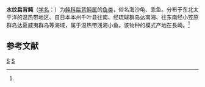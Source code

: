 {{Speciesbox
| taxon = Canthigaster rivulatus
| binomial_authority = (Temminck et Schlegel, 1847)<ref name='id8835'>{{cite web| url =http://www.bioinfo.cn/db05/BjdwSpecies.php?action=view&id=8835| title =水纹扁背鲀| work =《中国动物物种编目数据库》| publisher =中国科学院微生物研究所| author =中国科学院动物研究所| accessdate =2009-04-16| deadurl =yes| archiveurl =https://web.archive.org/web/20160305031250/http://www.bioinfo.cn/db05/BjdwSpecies.php?action=view&id=8835| archivedate =2016-03-05}}</ref>
}}

'''水纹扁背鲀'''（[[学名|学名]]：{{lang|la|''Canthigaster rivulatus''}}）为[[鲀科|鲀科]][[扁背鲀属|扁背鲀属]]的[[鱼类|鱼类]]，俗名海沙龟、乖鱼。分布于东北太平洋的温热带地区、自日本本州千叶县往南、经琉球群岛达南海、往东南经小笠原群岛达夏威夷群岛等海域，属于温热带浅海小鱼。该物种的模式产地在長崎。<ref name='id8835'/>

== 参考文献 ==
{{reflist}}

{{Taxonbar|from=Q11130462}}

[[Category:尖鼻魨屬|S]]
[[Category:_1847年描述的鱼类|S]]